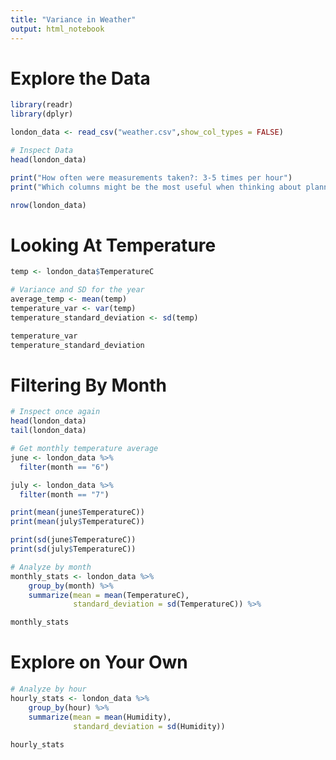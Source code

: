 ```yaml
---
title: "Variance in Weather"
output: html_notebook
---
```


# Explore the Data

```r
library(readr)
library(dplyr)
```

```r
london_data <- read_csv("weather.csv",show_col_types = FALSE)
```

```r
# Inspect Data
head(london_data)

print("How often were measurements taken?: 3-5 times per hour")
print("Which columns might be the most useful when thinking about planning a trip?: Temperature")

nrow(london_data)
```

# Looking At Temperature

```r
temp <- london_data$TemperatureC

# Variance and SD for the year
average_temp <- mean(temp)
temperature_var <- var(temp)
temperature_standard_deviation <- sd(temp)

temperature_var
temperature_standard_deviation
```

# Filtering By Month

```r
# Inspect once again
head(london_data)
tail(london_data)

# Get monthly temperature average
june <- london_data %>%
  filter(month == "6")

july <- london_data %>%
  filter(month == "7")

print(mean(june$TemperatureC))
print(mean(july$TemperatureC))

print(sd(june$TemperatureC))
print(sd(july$TemperatureC))

# Analyze by month
monthly_stats <- london_data %>%
    group_by(month) %>%
    summarize(mean = mean(TemperatureC),
              standard_deviation = sd(TemperatureC)) %>%

monthly_stats
```

# Explore on Your Own

```r
# Analyze by hour
hourly_stats <- london_data %>%
    group_by(hour) %>%
    summarize(mean = mean(Humidity),
              standard_deviation = sd(Humidity))

hourly_stats
```
